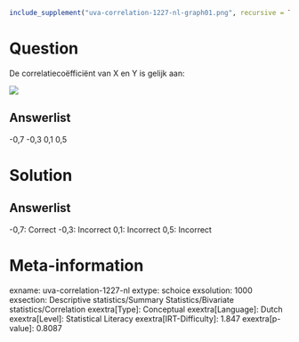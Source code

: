 ```r
include_supplement("uva-correlation-1227-nl-graph01.png", recursive = TRUE)
```

Question
========

De correlatiecoëfficiënt van X en Y is gelijk aan:

![](uva-correlation-1227-nl-graph01.png)

Answerlist
----------

-0,7
-0,3
0,1
0,5

Solution
========

Answerlist
----------

-0,7: Correct
-0,3: Incorrect
0,1: Incorrect
0,5: Incorrect

Meta-information
================
exname: uva-correlation-1227-nl
extype: schoice
exsolution: 1000
exsection: Descriptive statistics/Summary Statistics/Bivariate statistics/Correlation
exextra[Type]: Conceptual
exextra[Language]: Dutch
exextra[Level]: Statistical Literacy
exextra[IRT-Difficulty]: 1.847
exextra[p-value]: 0.8087
